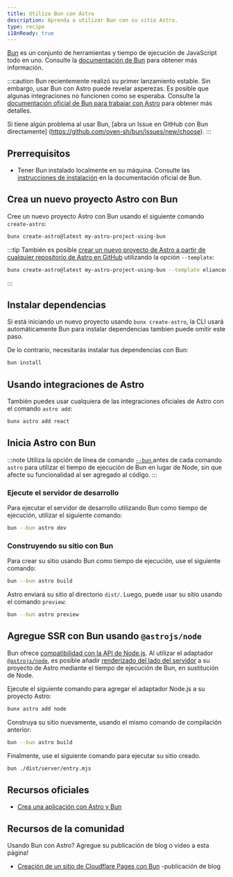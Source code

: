 ```yaml
---
title: Utiliza Bun con Astro
description: Aprenda a utilizar Bun con su sitio Astro.
type: recipe
i18nReady: true
---
```


[Bun](https://bun.sh/) es un conjunto de herramientas y tiempo de ejecución de JavaScript todo en uno. Consulte la [documentación de Bun](https://bun.sh/docs) para obtener más información.

:::caution
Bun recientemente realizó su primer lanzamiento estable. Sin embargo, usar Bun con Astro puede revelar asperezas. Es posible que algunas integraciones no funcionen como se esperaba. Consulte la [documentación oficial de Bun para trabajar con Astro](https://bun.sh/guides/ecosystem/astro) para obtener más detalles.

Si tiene algún problema al usar Bun, [abra un Issue en GitHub con Bun directamente] (https://github.com/oven-sh/bun/issues/new/choose).
:::

## Prerrequisitos

- Tener Bun instalado localmente en su máquina. Consulte las [instrucciones de instalación](https://bun.sh/docs/installation) en la documentación oficial de Bun.

## Crea un nuevo proyecto Astro con Bun

Cree un nuevo proyecto Astro con Bun usando el siguiente comando `create-astro`:

```bash
bunx create-astro@latest my-astro-project-using-bun
```

:::tip
También es posible [crear un nuevo proyecto de Astro a partir de cualquier repositorio de Astro en GitHub](/en/install/auto/#starter-templates) utilizando la opción `--template`:
```bash
bunx create-astro@latest my-astro-project-using-bun --template eliancodes/brutal
```
:::

## Instalar dependencias

Si está iniciando un nuevo proyecto usando `bunx create-astro`, la CLI usará automáticamente Bun para instalar dependencias tambien puede omitir este paso.

De lo contrario, necesitarás instalar tus dependencias con Bun:

```bash
bun install
```

## Usando integraciones de Astro

También puedes usar cualquiera de las integraciones oficiales de Astro con el comando `astro add`:

```bash
bunx astro add react
```

## Inicia Astro con Bun

:::note
Utiliza la opción de línea de comando [`--bun` ](https://bun.sh/docs/cli/bunx#shebangs) antes de cada comando `astro` para utilizar el tiempo de ejecución de Bun en lugar de Node, sin que afecte su funcionalidad al ser agregado al código.
:::

### Ejecute el servidor de desarrollo

Para ejecutar el servidor de desarrollo utilizando Bun como tiempo de ejecución, utilizar el siguiente comando:

```bash
bun --bun astro dev
```

### Construyendo su sitio con Bun

Para crear su sitio usando Bun como tiempo de ejecución, use el siguiente comando:

```bash
bun --bun astro build
```

Astro enviará su sitio al directorio `dist/`. Luego, puede usar su sitio usando el comando `preview`:

```bash
bun --bun astro preview
```

## Agregue SSR con Bun usando `@astrojs/node`

Bun ofrece [compatibilidad con la API de Node.js](https://bun.sh/docs/runtime/nodejs-apis). Al utilizar el adaptador [`@astrojs/node`](/en/guides/integrations-guide/node/), es posible añadir [renderizado del lado del servidor](/en/guides/server-side-rendering/) a su proyecto de Astro mediante el tiempo de ejecución de Bun, en sustitución de Node.

Ejecute el siguiente comando para agregar el adaptador Node.js a su proyecto Astro:

```bash
bunx astro add node
```

Construya su sitio nuevamente, usando el mismo comando de compilación anterior:

```bash
bun --bun astro build
```
Finalmente, use el siguiente comando para ejecutar su sitio creado.

```bash
bun ./dist/server/entry.mjs
```

## Recursos oficiales

- [Crea una aplicación con Astro y Bun](https://bun.sh/guides/ecosystem/astro)

## Recursos de la comunidad

Usando Bun con Astro? Agregue su publicación de blog o video a esta página!

- [Creación de un sitio de Cloudflare Pages con Bun](https://blog.otterlord.dev/posts/hello-from-bun/) -publicación de blog
